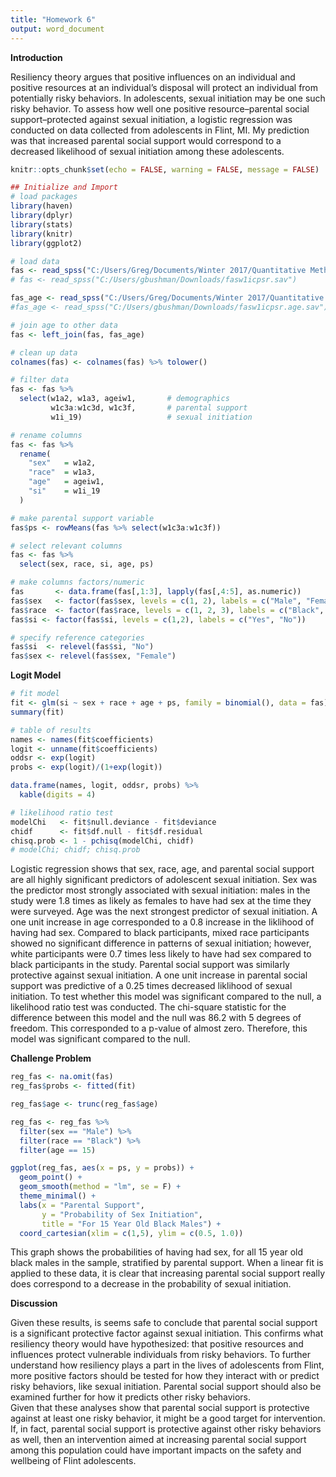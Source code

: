 ```yaml
---
title: "Homework 6"
output: word_document
---
```


**Introduction**

Resiliency theory argues that positive influences on an individual and positive resources at an individual's disposal will protect an individual from potentially risky behaviors. In adolescents, sexual initiation may be one such risky behavior. To assess how well one positive resource--parental social support--protected against sexual initiation, a logistic regression was conducted on data collected from adolescents in Flint, MI. My prediction was that increased parental social support would correspond to a decreased likelihood of sexual initiation among these adolescents. 

```r
knitr::opts_chunk$set(echo = FALSE, warning = FALSE, message = FALSE)
```

```r
## Initialize and Import
# load packages
library(haven)
library(dplyr)
library(stats)
library(knitr)
library(ggplot2)

# load data
fas <- read_spss("C:/Users/Greg/Documents/Winter 2017/Quantitative Methods/Midterm/fasw1icpsr.sav")
# fas <- read_spss("C:/Users/gbushman/Downloads/fasw1icpsr.sav")

fas_age <- read_spss("C:/Users/Greg/Documents/Winter 2017/Quantitative Methods/Midterm/fasw1icpsr-age.sav")
#fas_age <- read_spss("C:/Users/gbushman/Downloads/fasw1icpsr.age.sav")

# join age to other data
fas <- left_join(fas, fas_age)

# clean up data
colnames(fas) <- colnames(fas) %>% tolower()

# filter data
fas <- fas %>%
  select(w1a2, w1a3, ageiw1,       # demographics
         w1c3a:w1c3d, w1c3f,       # parental support
         w1i_19)                   # sexual initiation

# rename columns
fas <- fas %>%
  rename(
    "sex"   = w1a2,
    "race"  = w1a3,
    "age"   = ageiw1,
    "si"    = w1i_19
  )

# make parental support variable
fas$ps <- rowMeans(fas %>% select(w1c3a:w1c3f))

# select relevant columns
fas <- fas %>% 
  select(sex, race, si, age, ps)

# make columns factors/numeric
fas       <- data.frame(fas[,1:3], lapply(fas[,4:5], as.numeric))
fas$sex   <- factor(fas$sex, levels = c(1, 2), labels = c("Male", "Female"))
fas$race  <- factor(fas$race, levels = c(1, 2, 3), labels = c("Black", "White", "Mixed"))
fas$si <- factor(fas$si, levels = c(1,2), labels = c("Yes", "No"))

# specify reference categories
fas$si  <- relevel(fas$si, "No")
fas$sex <- relevel(fas$sex, "Female")
```

**Logit Model**

```r
# fit model
fit <- glm(si ~ sex + race + age + ps, family = binomial(), data = fas)
summary(fit)

# table of results
names <- names(fit$coefficients)
logit <- unname(fit$coefficients)
oddsr <- exp(logit)
probs <- exp(logit)/(1+exp(logit))

data.frame(names, logit, oddsr, probs) %>%
  kable(digits = 4)

# likelihood ratio test
modelChi   <- fit$null.deviance - fit$deviance
chidf      <- fit$df.null - fit$df.residual
chisq.prob <- 1 - pchisq(modelChi, chidf)
# modelChi; chidf; chisq.prob
```

Logistic regression shows that sex, race, age, and parental social support are all highly significant predictors of adolescent sexual initiation. Sex was the predictor most strongly associated with sexual initiation: males in the study were 1.8 times as likely as females to have had sex at the time they were surveyed. Age was the next strongest predictor of sexual initiation. A one unit increase in age corresponded to a 0.8 increase in the liklihood of having had sex. Compared to black participants, mixed race participants showed no significant difference in patterns of sexual initiation; however, white participants were 0.7 times less likely to have had sex compared to black participants in the study. Parental social support was similarly protective against sexual initiation. A one unit increase in parental social support was predictive of a 0.25 times decreased liklihood of sexual initiation.
To test whether this model was significant compared to the null, a likelihood ratio test was conducted. The chi-square statistic for the difference between this model and the null was 86.2 with 5 degrees of freedom. This corresponded to a p-value of almost zero. Therefore, this model was significant compared to the null. 

**Challenge Problem**

```r
reg_fas <- na.omit(fas)
reg_fas$probs <- fitted(fit)

reg_fas$age <- trunc(reg_fas$age)

reg_fas <- reg_fas %>%
  filter(sex == "Male") %>%
  filter(race == "Black") %>%
  filter(age == 15)

ggplot(reg_fas, aes(x = ps, y = probs)) + 
  geom_point() +
  geom_smooth(method = "lm", se = F) +
  theme_minimal() +
  labs(x = "Parental Support", 
       y = "Probability of Sex Initiation", 
       title = "For 15 Year Old Black Males") +
  coord_cartesian(xlim = c(1,5), ylim = c(0.5, 1.0))
```

This graph shows the probabilities of having had sex, for all 15 year old black males in the sample, stratified by parental support. When a linear fit is applied to these data, it is clear that increasing parental social support really does correspond to a decrease in the probability of sexual initiation. 

**Discussion**

Given these results, is seems safe to conclude that parental social support is a significant protective factor against sexual initiation. This confirms what resiliency theory would have hypothesized: that positive resources and influences protect vulnerable individuals from risky behaviors. To further understand how resiliency plays a part in the lives of adolescents from Flint, more positive factors should be tested for how they interact with or predict risky behaviors, like sexual initiation. Parental social support should also be examined further for how it predicts other risky behaviors.  
Given that these analyses show that parental social support is protective against at least one risky behavior, it might be a good target for intervention. If, in fact, parental social support is protective against other risky behaviors as well, then an intervention aimed at increasing parental social support among this population could have important impacts on the safety and wellbeing of Flint adolescents. 
